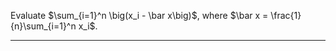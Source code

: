 Evaluate $\sum_{i=1}^n \big(x_i - \bar x\big)$, where $\bar x = \frac{1}{n}\sum_{i=1}^n x_i$.

-------------